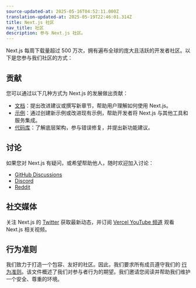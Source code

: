 ```yaml
---
source-updated-at: 2025-05-16T04:52:11.000Z
translation-updated-at: 2025-05-19T22:46:01.314Z
title: Next.js 社区
nav_title: 社区
description: 参与 Next.js 社区。
---
```


Next.js 每周下载量超过 500 万次，拥有遍布全球的庞大且活跃的开发者社区。以下是您参与我们社区的方式：

## 贡献

您可以通过以下几种方式为 Next.js 的发展做出贡献：

- [文档](/docs/community/contribution-guide)：提出改进建议或撰写新章节，帮助用户理解如何使用 Next.js。
- [示例](https://github.com/vercel/next.js/tree/canary/contributing/examples)：通过创建新示例或改进现有示例，帮助开发者将 Next.js 与其他工具和服务集成。
- [代码库](https://github.com/vercel/next.js/tree/canary/contributing/core)：了解底层架构，参与错误修复，并提出新功能建议。

## 讨论

如果您对 Next.js 有疑问，或希望帮助他人，随时欢迎加入讨论：

- [GitHub Discussions](https://github.com/vercel/next.js/discussions)
- [Discord](https://discord.com/invite/bUG2bvbtHy)
- [Reddit](https://www.reddit.com/r/nextjs)

## 社交媒体

关注 Next.js 的 [Twitter](https://x.com/nextjs) 获取最新动态，并订阅 [Vercel YouTube 频道](https://www.youtube.com/@VercelHQ) 观看 Next.js 相关视频。

## 行为准则

我们致力于打造一个包容、友好的社区。因此，我们要求所有成员遵守我们的 [行为准则](https://github.com/vercel/next.js/blob/canary/CODE_OF_CONDUCT.md)。该文件概述了我们对参与者行为的期望。我们邀请您阅读并帮助我们维护一个安全、尊重的环境。
